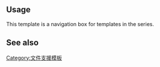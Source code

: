 {{Documentation subpage}}
<!-- Categories and interwikis go at the bottom of this page. -->

== Usage ==
This template is a navigation box for templates in the {{cs1}} series.

== See also ==

<includeonly>
<!-- Categories and interwikis go here: -->
[[Category:文件支援模板]]

</includeonly>